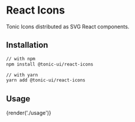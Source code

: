 # React Icons

Tonic Icons distributed as SVG React components.

## Installation

```bash
// with npm
npm install @tonic-ui/react-icons

// with yarn
yarn add @tonic-ui/react-icons
```

## Usage

{render('./usage')}
